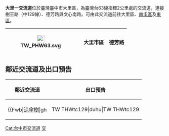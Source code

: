 {{Infobox Taiwan Highway IC
| name = 大里一交流道
| name_en = Dali First Interchange
| rd_type = PH
| rd_number = 63
| exit = 2
| exit_name = 大里一
| location = [[臺灣|臺灣]][[臺中市|臺中市]][[大里區|大里區]]
| connect = {{Jct|country=TWN|TRTC|129}}<br>[[文心南路|文心南路]]<br>[[德芳路|德芳路]]<br>[[中投東、西路|中投東路、中投西路]]（平面側車道）
| goto = [[大里區|大里區]]
| class = 分離式簡易鑽石型
| time = 1998年1月1日
}}
'''大里一交流道'''位於臺灣臺中市大里區，為臺灣台63線指標2公里處的交流道，連接樹王路（中129線）、德芳路與文心南路。可由此交流道前往大里區、[[南屯區|南屯區]]及[[東區_(臺中市)|東區]]。
{|class="wikitable" style="text-align:center"
! [[File:TW_PHW63.svg|23px]]
|  {{Taiwan Highway Exit|大里一}}
| '''大里市區　德芳路'''
|}

== 鄰近交流道及出口預告 ==
{|class="toccolours" border="1" cellpadding="4" style="margin:0 auto; border-collapse:collapse; text-align:center; white-space:nowrap"
!  鄰近交流道 !! 出口預告
|-
|
{{Start expwy box|[[台灣省道|台灣省道]]}}
{{S-expwy IC|[[台中端|台中端]]|（公路起點）}}
{{S-line|{{Jct|country=TWN|PH|63}}|2k|#003876}}
{{S-expwy IC|[[大里二交流道_(台63線)|大里二交流道]]|往　[[中投交流道|中投交流道]]}}
{{Illus}}
{{Fwu|ph|[[南區_(臺中市)|南區]]}}
{{Fwi2|hu|1|東興路}}
{{Fwh|phs}}
{{Fwm|TW PHW63}}
{{Fwh3|phs|2|大里一}}
{{Fwb|[[涼傘樹|涼傘樹]]|gh||TW THWtc129|duhu|TW THWtc129||gh|[[大里區|大里]]}}
{{Fwb|[[文心南路|文心南路]]|gh||gh|ddhd|gh||gh|[[德芳路|德芳路]]}}
{{Fwh|phs}}
{{Fwm|TW PHW63}}
{{Fwh|phs}}
{{Fwi4|Full|3|大里二|大里二交流道 (台63線)}}
{{Fwd|ph|[[霧峰區|霧峰]]}}
{{Fwed}}
|
{|style="width:130px; background-color:#007F00; text-align:center; color:#FFF; font-weight:bold"
|
|-
| style="line-height:21px; font-size:24px" | 大 里 <span style="font-size:21px">市 區</span><div style="font-size:15px">Central Dali</div>
|-
| style="line-height:21px; font-size:24px" | <div style="word-spacing:6px">德 芳 路</div><div style="font-size:15px">Defang Rd.</div>
|-
| <div style="margin-bottom:6px; line-height:30px; font-size:36px; transform:rotate(15deg)">⬈</div>
|}
|}

{{台63線}}
{{TW-road-stub}}

[[Cat:台中市交流道|Cat:台中市交流道]]
[[Cat:大里區交通|交]]